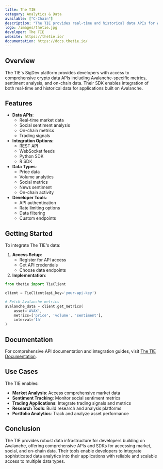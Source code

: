 ```yaml
---
title: The TIE
category: Analytics & Data
available: ["C-Chain"]
description: "The TIE provides real-time and historical data APIs for Avalanche, offering sentiment analysis, trading signals, and on-chain metrics through their SigDev Terminal."
logo: /images/thetie.jpg
developer: The TIE
website: https://thetie.io/
documentation: https://docs.thetie.io/
---
```


## Overview

The TIE's SigDev platform provides developers with access to comprehensive crypto data APIs including Avalanche-specific metrics, sentiment analysis, and on-chain data. Their SDK enables integration of both real-time and historical data for applications built on Avalanche.

## Features

- **Data APIs**:
  - Real-time market data
  - Social sentiment analysis
  - On-chain metrics
  - Trading signals
- **Integration Options**:
  - REST API
  - WebSocket feeds
  - Python SDK
  - R SDK
- **Data Types**:
  - Price data
  - Volume analytics
  - Social metrics
  - News sentiment
  - On-chain activity
- **Developer Tools**:
  - API authentication
  - Rate limiting options
  - Data filtering
  - Custom endpoints

## Getting Started

To integrate The TIE's data:

1. **Access Setup**:
   - Register for API access
   - Get API credentials
   - Choose data endpoints
2. **Implementation**:
```python
from thetie import TieClient

client = TieClient(api_key='your-api-key')

# Fetch Avalanche metrics
avalanche_data = client.get_metrics(
    asset='AVAX',
    metrics=['price', 'volume', 'sentiment'],
    interval='1h'
)
```

## Documentation

For comprehensive API documentation and integration guides, visit [The TIE Documentation](https://docs.thetie.io/).

## Use Cases

The TIE enables:

- **Market Analysis**: Access comprehensive market data
- **Sentiment Tracking**: Monitor social sentiment metrics
- **Trading Applications**: Integrate trading signals and metrics
- **Research Tools**: Build research and analysis platforms
- **Portfolio Analytics**: Track and analyze asset performance

## Conclusion

The TIE provides robust data infrastructure for developers building on Avalanche, offering comprehensive APIs and SDKs for accessing market, social, and on-chain data. Their tools enable developers to integrate sophisticated data analytics into their applications with reliable and scalable access to multiple data types. 